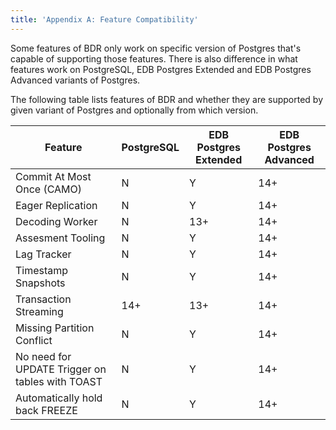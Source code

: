 ```yaml
---
title: 'Appendix A: Feature Compatibility'
---
```


Some features of BDR only work on specific version of Postgres that's capable of
supporting those features. There is also difference in what features work on
PostgreSQL, EDB Postgres Extended and EDB Postgres Advanced variants of Postgres.

The following table lists features of BDR and whether they are supported by
given variant of Postgres and optionally from which version.

| Feature                                         | PostgreSQL | EDB Postgres Extended | EDB Postgres Advanced |
| ----------------------------------------------- | ---------- | --------------------- | --------------------- |
| Commit At Most Once (CAMO)                      | N          | Y                     | 14+                   |
| Eager Replication                               | N          | Y                     | 14+                   |
| Decoding Worker                                 | N          | 13+                   | 14+                   |
| Assesment Tooling                               | N          | Y                     | 14+                   |
| Lag Tracker                                     | N          | Y                     | 14+                   |
| Timestamp Snapshots                             | N          | Y                     | 14+                   |
| Transaction Streaming                           | 14+        | 13+                   | 14+                   |
| Missing Partition Conflict                      | N          | Y                     | 14+                   |
| No need for UPDATE Trigger on tables with TOAST | N          | Y                     | 14+                   |
| Automatically hold back FREEZE                  | N          | Y                     | 14+                   |
